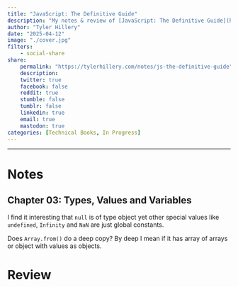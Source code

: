 ```yaml
---
title: "JavaScript: The Definitive Guide"
description: "My notes & review of [JavaScript: The Definitive Guide](https://a.co/d/2okfyg6) by David Flanagan" 
author: "Tyler Hillery"
date: "2025-04-12"
image: "./cover.jpg"
filters:
    - social-share
share:
    permalink: "https://tylerhillery.com/notes/js-the-definitive-guide"
    description:
    twitter: true
    facebook: false
    reddit: true
    stumble: false
    tumblr: false
    linkedin: true
    email: true
    mastodon: true
categories: [Technical Books, In Progress]
---
```


------------------------------------------------------------------------

# Notes

## Chapter 03: Types, Values and Variables

I find it interesting that `null` is of type object yet other special values like `undefined`, `Infinity` and `NaN` are just global constants.

Does `Array.from()` do a deep copy? By deep I mean if it has array of arrays or object with values as objects.

# Review
